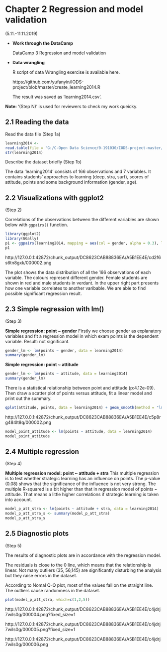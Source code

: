 # Chapter 2 Regression and model validation

(5.11.-11.11.2019)

- **Work through the DataCamp**

    DataCamp 3 Regression and model validation

- **Data wrangling**

    R script of data Wrangling exercise is available here.

    https://github.com/yufanyin/IODS-project/blob/master/create_learning2014.R

    The result was saved as 'learning2014.csv'.

**Note:** '(Step N)' is used for reviewers to check my work queicky.


## 2.1 Reading the data

Read the data file (Step 1a)

```{r}
learning2014 <- 
read.table(file = "G:/C-Open Data Science/0-191030/IODS-project-master/learning2014.txt", stringsAsFactors = TRUE) 
str(learning2014)
```

Describe the dataset briefly
(Step 1b)

The data 'learning2014' consists of 166 observations and 7 variables. It contains students' approaches to learning (deep, stra, surf), scores of attitude, points and some background information (gender, age).

## 2.2 Visualizations with ggplot2
(Step 2)

Correlations of the observations between the different variables are shown below with `ggpairs()` function.

```{r}
library(ggplot2)
library(GGally)
p1 <- ggpairs(learning2014, mapping = aes(col = gender, alpha = 0.3), lower = list(combo = wrap("facethist", bins = 20)), upper = list(continuous = wrap("cor", size = 2.8)))
p1
```

http://127.0.0.1:42872/chunk_output/DC8623CAB88836EA/A5B1EE4E/cd2f6s6tn8gxk/000002.png

The plot shows the data distribution of all the 166 observations of each variable. The colours represent different gender. Female students are shown in red and male students in verdant.
In the upper right part presents how one variable correlates to another varibable. We are able to find possible significant regression result.

## 2.3 Simple regression with lm()
(Step 3)

**Simple regression: point ~ gender**
Firstly we choose gender as explanatory variables and fit a regression model in which exam points is the dependent variable. Result: not significant.

```{r}
gender_lm <- lm(points ~ gender, data = learning2014)
summary(gender_lm)
```

**Simple regression: point ~ attitude**

```{r}
gender_lm <- lm(points ~ attitude, data = learning2014)
summary(gender_lm)
```

There is a statistical relationship between point and attitude (p:4.12e-09). Then draw a scatter plot of points versus attitude, fit a linear model and print out the summary.

```{r}
qplot(attitude, points, data = learning2014) + geom_smooth(method = "lm")
```

http://127.0.0.1:42872/chunk_output/DC8623CAB88836EA/A5B1EE4E/c5p8rg484lt8q/000002.png

```{r}
model_point_attitude <- lm(points ~ attitude, data = learning2014)
model_point_attitude
```

## 2.4 Multiple regression
(Step 4)

**Multiple regression model: point ~ attitude + stra**
This multiple regression is to test whether strategic learning has an influence on points. The p-value (0.08) shows that the significance of the influence is not very strong. The multiple R-squared is a bit higher than that in regression model of points ~ attitude. That means a little higher correlations if strategic learning is taken into account.

```{r}
model_p_att_stra <- lm(points ~ attitude + stra, data = learning2014)
model_p_att_stra_s <- summary(model_p_att_stra)
model_p_att_stra_s
```

## 2.5 Diagnostic plots
(Step 5)

The results of diagnostic plots are in accordance with the regression model. 

The residuals is close to the 0 line, which means that the relationship is linear. Not many outliers (35, 56,145) are significantly disturbing the analysis but they raise errors in the dataset.

According to Nomal Q-Q plot, most of the values fall on the straight line. The outliers cause randomness in the dataset.

```{r}
plot(model_p_att_stra, which=c(1,2,5))
```

http://127.0.0.1:42872/chunk_output/DC8623CAB88836EA/A5B1EE4E/c4jdrj7wils0g/000004.png?fixed_size=1

http://127.0.0.1:42872/chunk_output/DC8623CAB88836EA/A5B1EE4E/c4jdrj7wils0g/000005.png?fixed_size=1

http://127.0.0.1:42872/chunk_output/DC8623CAB88836EA/A5B1EE4E/c4jdrj7wils0g/000006.png

